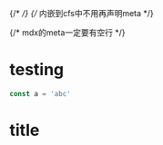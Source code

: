 
{/* <Meta title="Testing MDX" Component={Button}/> */}
{/* 内嵌到cfs中不用再声明meta */}

{/* mdx的meta一定要有空行 */}

# testing

```js
const a = 'abc'
```

<style>
    {
        `
        .jsx-title {
            color: blue;
        }
        `
    }
</style>

<h1 className='jsx-title'>title</h1>

